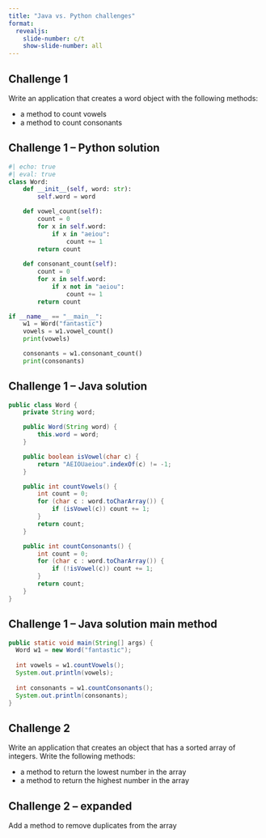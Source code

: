 ```yaml
---
title: "Java vs. Python challenges"
format:
  revealjs:
    slide-number: c/t
    show-slide-number: all
---
```


## Challenge 1

Write an application that creates a word object with the following methods:

* a method to count vowels
* a method to count consonants

## Challenge 1 -- Python solution

```python
#| echo: true
#| eval: true
class Word:
    def __init__(self, word: str):
        self.word = word

    def vowel_count(self):
        count = 0
        for x in self.word:
            if x in "aeiou": 
                count += 1
        return count
    
    def consonant_count(self):
        count = 0
        for x in self.word:
            if x not in "aeiou": 
                count += 1
        return count

if __name__ == "__main__":
    w1 = Word("fantastic")
    vowels = w1.vowel_count()
    print(vowels)

    consonants = w1.consonant_count()
    print(consonants)
```

## Challenge 1 -- Java solution

```java
public class Word {
    private String word;

    public Word(String word) {
        this.word = word;
    }

    public boolean isVowel(char c) {
        return "AEIOUaeiou".indexOf(c) != -1;
    }

    public int countVowels() {
        int count = 0;
        for (char c : word.toCharArray()) {
            if (isVowel(c)) count += 1;
        }
        return count;
    }

    public int countConsonants() {
        int count = 0;
        for (char c : word.toCharArray()) {
            if (!isVowel(c)) count += 1;
        }
        return count;
    }
}
```

## Challenge 1 -- Java solution main method

```java
public static void main(String[] args) {
  Word w1 = new Word("fantastic");
  
  int vowels = w1.countVowels();
  System.out.println(vowels);
  
  int consonants = w1.countConsonants();
  System.out.println(consonants);
}
```

## Challenge 2

Write an application that creates an object that has a sorted array of integers. Write the following methods:

* a method to return the lowest number in the array
* a method to return the highest number in the array

## Challenge 2 -- expanded

Add a method to remove duplicates from the array